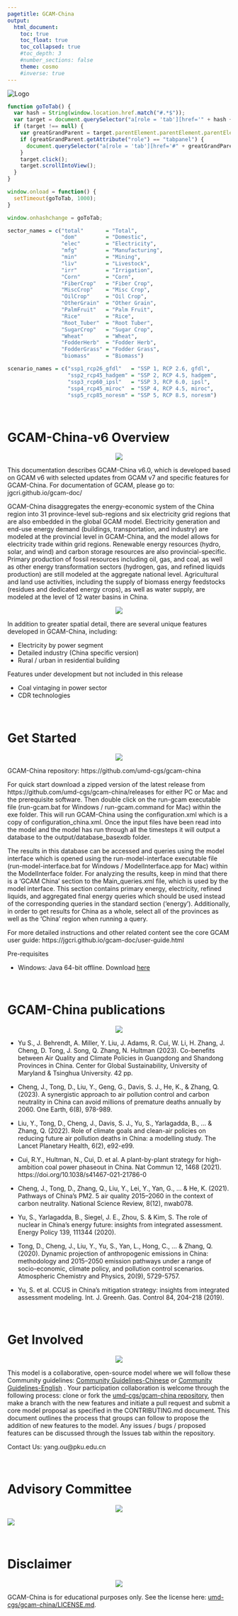 ```yaml
---
pagetitle: GCAM-China
output: 
  html_document:
    toc: true
    toc_float: true
    toc_collapsed: true
    #toc_depth: 3
    #number_sections: false
    theme: cosmo
    #inverse: true
---
```


<div class="header_logo">
  <img src="../images/cgs-logo_0.png" alt="Logo" class="logo">
</div>

<!-- Allow href to tabsets --> 
```js
function goToTab() {
  var hash = String(window.location.href.match("#.*$"));
  var target = document.querySelector("a[role = 'tab'][href='" + hash + "']");
  if (target !== null) {
    var greatGrandParent = target.parentElement.parentElement.parentElement;
    if (greatGrandParent.getAttribute("role") == "tabpanel") {
      document.querySelector("a[role = 'tab'][href='#" + greatGrandParent.getAttribute("id") + "']").click();
    }
    target.click();
    target.scrollIntoView();
  }
}

window.onload = function() {
  setTimeout(goToTab, 1000);
}

window.onhashchange = goToTab;
```

```r
sector_names = c("total"       = "Total",
                 "dom"         = "Domestic",
                 "elec"        = "Electricity",
                 "mfg"         = "Manufacturing",
                 "min"         = "Mining",
                 "liv"         = "Livestock",
                 "irr"         = "Irrigation",
                 "Corn"        = "Corn",
                 "FiberCrop"   = "Fiber Crop",
                 "MiscCrop"    = "Misc Crop",
                 "OilCrop"     = "Oil Crop",
                 "OtherGrain"  = "Other Grain",
                 "PalmFruit"   = "Palm Fruit",
                 "Rice"        = "Rice",
                 "Root_Tuber"  = "Root Tuber",
                 "SugarCrop"   = "Sugar Crop",
                 "Wheat"       = "Wheat",
                 "FodderHerb"  = "Fodder Herb",
                 "FodderGrass" = "Fodder Grass",
                 "biomass"     = "Biomass")

scenario_names = c("ssp1_rcp26_gfdl"   = "SSP 1, RCP 2.6, gfdl",
                   "ssp2_rcp45_hadgem" = "SSP 2, RCP 4.5, hadgem",
                   "ssp3_rcp60_ipsl"   = "SSP 3, RCP 6.0, ipsl",
                   "ssp4_rcp45_miroc"  = "SSP 4, RCP 4.5, miroc",
                   "ssp5_rcp85_noresm" = "SSP 5, RCP 8.5, noresm")
```

<br>

# GCAM-China-v6 Overview
<p align="center"> <img src="images/divider.png"></p>

This documentation describes GCAM-China v6.0, which is developed based on GCAM v6 with selected updates from GCAM v7 and specific features for GCAM-China. 
For documentation of GCAM, please go to: jgcri.github.io/gcam-doc/

GCAM-China disaggregates the energy-economic system of the China region into 31 province-level sub-regions and six electricity grid regions that are also embedded in the global GCAM model. Electricity generation and end-use energy demand (buildings, transportation, and industry) are modeled at the provincial level in GCAM-China, and the model allows for electricity trade within grid regions. Renewable energy resources (hydro, solar, and wind) and carbon storage resources are also provincial-specific. Primary production of fossil resources including oil, gas, and coal, as well as other energy transformation sectors (hydrogen, gas, and refined liquids production) are still modeled at the aggregate national level. Agricultural and land use activities, including the supply of biomass energy feedstocks (residues and dedicated energy crops), as well as water supply, are modeled at the level of 12 water basins in China. 

<p align="center"> <img src="images/Map_China_long.png"></p>
In addition to greater spatial detail, there are several unique features developed in GCAM-China, including:

- Electricity by power segment
- Detailed industry (China specific version)
- Rural / urban in residential building

Features under development but not included in this release

- Coal vintaging in power sector
- CDR technologies

<br>

# Get Started
<p align="center"> <img src="images/divider.png"></p>

GCAM-China repository: https://github.com/umd-cgs/gcam-china

For quick start download a zipped version of the latest release from https://github.com/umd-cgs/gcam-china/releases for either PC or Mac and the prerequisite software. Then double click on the run-gcam executable file (run-gcam.bat for Windows / run-gcam.command for Mac) within the exe folder. This will run GCAM-China using the configuration.xml which is a copy of configuration_china.xml. Once the input files have been read into the model and the model has run through all the timesteps it will output a database to the output/database_basexdb folder. 

The results in this database can be accessed and queries using the model interface which is opened using the run-model-interface executable file (run-model-interface.bat for Windows / ModelInterface.app for Mac) within the ModelInterface folder. For analyzing the results, keep in mind that there is a ‘GCAM China’ section to the Main_queries.xml file, which is used by the model interface. This section contains primary energy, electricity, refined liquids, and aggregated final energy queries which should be used instead of the corresponding queries in the standard section (‘energy’). Additionally, in order to get results for China as a whole, select all of the provinces as well as the ‘China’ region when running a query. 

For more detailed instructions and other related content see the core GCAM user guide: https://jgcri.github.io/gcam-doc/user-guide.html

Pre-requisites

- Windows:
Java 64-bit offline. Download [here](https://java.com/en/download/)

<br>

# GCAM-China publications
<p align="center"> <img src="images/divider.png"></p>

- Yu S., J. Behrendt, A. Miller, Y. Liu, J. Adams, R. Cui, W. Li, H. Zhang, J. Cheng, D. Tong, J. Song, Q. Zhang, N. Hultman (2023). Co-benefits between Air Quality and Climate Policies in Guangdong and Shandong Provinces in China. Center for Global Sustainability, University of Maryland & Tsinghua University. 42 pp.

- Cheng, J., Tong, D., Liu, Y., Geng, G., Davis, S. J., He, K., & Zhang, Q. (2023). A synergistic approach to air pollution control and carbon neutrality in China can avoid millions of premature deaths annually by 2060. One Earth, 6(8), 978-989.

- Liu, Y., Tong, D., Cheng, J., Davis, S. J., Yu, S., Yarlagadda, B., ... & Zhang, Q. (2022). Role of climate goals and clean-air policies on reducing future air pollution deaths in China: a modelling study. The Lancet Planetary Health, 6(2), e92-e99.

- Cui, R.Y., Hultman, N., Cui, D. et al. A plant-by-plant strategy for high-ambition coal power phaseout in China. Nat Commun 12, 1468 (2021). https://doi.org/10.1038/s41467-021-21786-0

- Cheng, J., Tong, D., Zhang, Q., Liu, Y., Lei, Y., Yan, G., ... & He, K. (2021). Pathways of China's PM2. 5 air quality 2015–2060 in the context of carbon neutrality. National Science Review, 8(12), nwab078.

- Yu, S., Yarlagadda, B., Siegel, J. E., Zhou, S. & Kim, S. The role of nuclear in China’s energy future: insights from integrated assessment. Energy Policy 139, 111344 (2020).

- Tong, D., Cheng, J., Liu, Y., Yu, S., Yan, L., Hong, C., ... & Zhang, Q. (2020). Dynamic projection of anthropogenic emissions in China: methodology and 2015–2050 emission pathways under a range of socio-economic, climate policy, and pollution control scenarios. Atmospheric Chemistry and Physics, 20(9), 5729-5757.

- Yu, S. et al. CCUS in China’s mitigation strategy: insights from integrated assessment modeling. Int. J. Greenh. Gas. Control 84, 204–218 (2019).

<br>

<!-------------------------->
<!-------------------------->
# Get Involved
<!-------------------------->
<!-------------------------->
<p align="center"> <img src="images/divider.png"></p>

This model is a collaborative, open-source model where we will follow these Community guidelines: [Community Guidelines-Chinese](GCAM-China community guideline_Chinese.pdf) or [Community Guidelines-English](GCAM-China community guideline_English.pdf) . Your participation collaboration is welcome through the following process: clone or fork the [umd-cgs/gcam-china repository](https://github.com/umd-cgs/gcam-china), then make a branch with the new features and initiate a pull request and submit a core model proposal as specified in the CONTRIBUTING.md document. This document outlines the process that groups can follow to propose the addition of new features to the model. Any issues / bugs / proposed features can be discussed through the Issues tab within the repository.  

Contact Us:  yang.ou@pku.edu.cn 


<!-- # ```{r, echo=FALSE, out.width="100%", fig.align='center', fig.cap="Workflow 1"} -->
<!-- # knitr::include_graphics("images/workflow1.jpg") -->
<!-- # ``` -->
<!-- #  -->
<!-- # For each valid SSP-RCP combination, five General Circulation Models (GCMs) are used. This gives a grand total of 75 SSP-RCP-GCM combinations, which are fed into GCAM. -->

<br>

# Advisory Committee
<p align="center"> <img src="images/divider.png"></p>

![](images/AdvisoryCommittee.jpg)

<br>

# Disclaimer
<p align="center"> <img src="images/divider.png"></p>

GCAM-China is for educational purposes only. See the license here: [umd-cgs/gcam-china/LICENSE.md](https://github.com/umd-cgs/gcam-china/blob/main/LICENSE.md).

<br>

